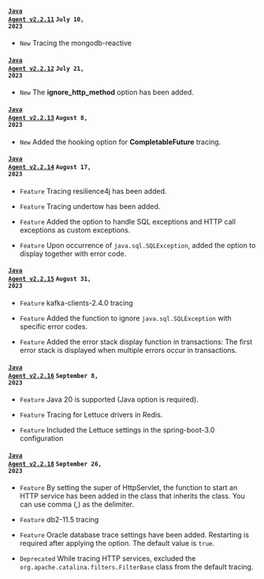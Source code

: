 #### <code class='changelog-service'><a href="../release-notes/java/java-2_2_11">Java Agent v2.2.11</a></code> <code class='changelog-date'>July 10, 2023</code>

- <code class="New">New</code> Tracing the mongodb-reactive

#### <code class='changelog-service'><a href="../release-notes/java/java-2_2_12">Java Agent v2.2.12</a></code> <code class='changelog-date'>July 21, 2023</code>

- <code class="New">New</code> The <b>ignore_http_method</b> option has been added.

#### <code class='changelog-service'><a href="../release-notes/java/java-2_2_13">Java Agent v2.2.13</a></code> <code class='changelog-date'>August 8, 2023</code>

- <code class="New">New</code> Added the hooking option for <b>CompletableFuture</b> tracing.

#### <code class='changelog-service'><a href="../release-notes/java/java-2_2_14">Java Agent v2.2.14</a></code> <code class='changelog-date'>August 17, 2023</code>

- <code class="Feature">Feature</code> Tracing resilience4j has been added.

- <code class="Feature">Feature</code> Tracing undertow has been added.

- <code class="Feature">Feature</code> Added the option to handle SQL exceptions and HTTP call exceptions as custom exceptions.

- <code class="Feature">Feature</code> Upon occurrence of <code>java.sql.SQLException</code>, added the option to display together with error code.

#### <code class='changelog-service'><a href="../release-notes/java/java-2_2_15">Java Agent v2.2.15</a></code> <code class='changelog-date'>August 31, 2023</code>

- <code class="Feature">Feature</code> kafka-clients-2.4.0 tracing

- <code class="Feature">Feature</code> Added the function to ignore <code>java.sql.SQLException</code> with specific error codes.

- <code class="Feature">Feature</code> Added the error stack display function in transactions: The first error stack is displayed when multiple errors occur in transactions.

#### <code class='changelog-service'><a href="../release-notes/java/java-2_2_16">Java Agent v2.2.16</a></code> <code class='changelog-date'>September 8, 2023</code>

- <code class="Feature">Feature</code> Java 20 is supported (Java option is required).

- <code class="Feature">Feature</code> Tracing for Lettuce drivers in Redis.

- <code class="Feature">Feature</code> Included the Lettuce settings in the spring-boot-3.0 configuration

#### <code class='changelog-service'><a href="../release-notes/java/java-2_2_18">Java Agent v2.2.18</a></code> <code class='changelog-date'>September 26, 2023</code>

- <code class="Feature">Feature</code> By setting the super of HttpServlet, the function to start an HTTP service has been added in the class that inherits the class. You can use comma (,) as the delimiter.

- <code class="Feature">Feature</code> db2-11.5 tracing

- <code class="Feature">Feature</code> Oracle database trace settings have been added. Restarting is required after applying the option. The default value is <code>true</code>.

- <code class="Deprecated">Deprecated</code> While tracing HTTP services, excluded the <code>org.apache.catalina.filters.FilterBase</code> class from the default tracing.
